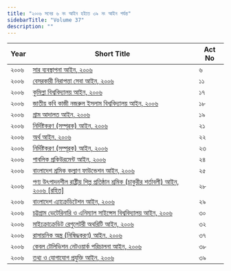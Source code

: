 ```yaml
---
title: "২০০৬ সনের ৬ নং আইন হইতে ৩৯ নং আইন পর্যন্ত"
sidebarTitle: "Volume 37"
description: ""
---
```


| Year | Short Title | Act No |
|------|-------------|--------|
| ২০০৬ | [সার ব্যবস্থাপনা আইন, ২০০৬](/laws/act-934) | ৬ |
| ২০০৬ | [বেসরকারী নিরাপত্তা সেবা আইন, ২০০৬](/laws/act-935) | ১১ |
| ২০০৬ | [কুমিল্লা বিশ্ববিদ্যালয় আইন, ২০০৬](/laws/act-936) | ১৭ |
| ২০০৬ | [জাতীয় কবি কাজী নজরুল ইসলাম বিশ্ববিদ্যালয় আইন, ২০০৬](/laws/act-937) | ১৮ |
| ২০০৬ | [গ্রাম আদালত আইন, ২০০৬](/laws/act-938) | ১৯ |
| ২০০৬ | [নির্দিষ্টকরণ (সম্পূরক) আইন, ২০০৬](/laws/act-939) | ২১ |
| ২০০৬ | [অর্থ আইন, ২০০৬](/laws/act-940) | ২২ |
| ২০০৬ | [নির্দিষ্টকরণ (সম্পূরক) আইন, ২০০৬](/laws/act-941) | ২৩ |
| ২০০৬ | [পাবলিক প্রকিউরমেন্ট আইন, ২০০৬](/laws/act-942) | ২৪ |
| ২০০৬ | [বাংলাদেশ শ্রমিক কল্যাণ ফাউন্ডেশন আইন, ২০০৬](/laws/act-943) | ২৫ |
| ২০০৬ | [পণ্য উৎপাদনশীল রাষ্ট্রীয় শিল্প প্রতিষ্ঠান শ্রমিক (চাকুরীর শর্তাবলী) আইন, ২০০৬ [রহিত]](/laws/act-944) | ২৮ |
| ২০০৬ | [বাংলাদেশ এ্যাক্রেডিটেশন আইন, ২০০৬](/laws/act-945) | ২৯ |
| ২০০৬ | [চট্টগ্রাম ভেটেরিনারি ও এনিম্যাল সাইন্সেস বিশ্ববিদ্যালয় আইন, ২০০৬](/laws/act-946) | ৩০ |
| ২০০৬ | [মাইক্রোক্রেডিট রেগুলেটরী অথরিটি আইন, ২০০৬](/laws/act-947) | ৩২ |
| ২০০৬ | [রাসায়নিক অস্ত্র (নিষিদ্ধকরণ) আইন, ২০০৬](/laws/act-948) | ৩৭ |
| ২০০৬ | [কেবল টেলিভিশন নেটওয়ার্ক পরিচালনা আইন, ২০০৬](/laws/act-949) | ৩৮ |
| ২০০৬ | [তথ্য ও যোগাযোগ প্রযুক্তি আইন, ২০০৬](/laws/act-950) | ৩৯ |
